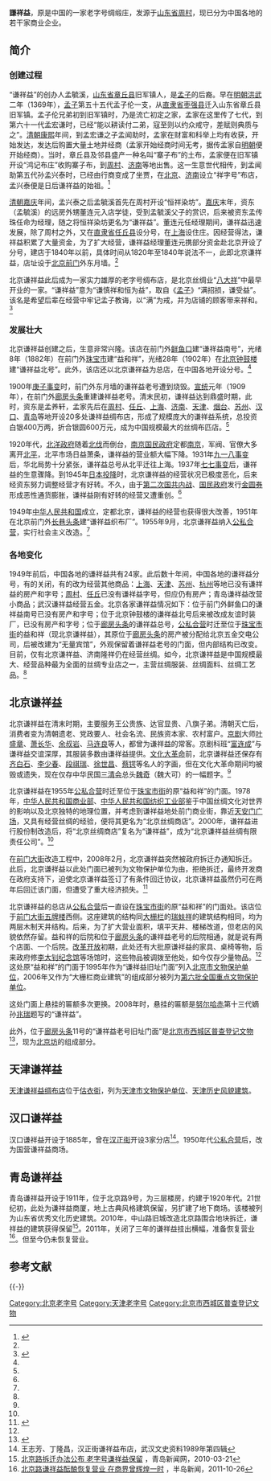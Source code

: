 {{文物保护单位
| 级别 = 全国
| 图片 = [[File:Qxy.JPG|250px]]<br><small>北京謙祥益</small>
| 名称 = 大栅栏商业建筑
| 子项 =谦祥益旧址门面
| 编号 = 6-883
| 分类 = 近现代重要史迹及代表性建筑
| 时代 = [[清|清]]至[[中華民國|民国]]
| 所在 = [[北京市|北京市]][[西城区|西城区]]
| 登录 = 2006年
| Cat = 北京全国重点文物保护单位
}}

'''謙祥益'''，原是中国的一家老字号绸缎庄，发源于[[山东省|山东省]][[周村|周村]]，现已分为中国各地的若干家商业企业。

==简介==
===创建过程===
“谦祥益”的创办人孟毓溪，[[山东省|山东省]][[章丘县|章丘县]]旧军镇人，是[[孟子|孟子]]的后裔。早在[[明朝|明朝]][[洪武|洪武]]二年（1369年），[[孟子|孟子]]第五十五代孟子伦一支，从[[直隶省|直隶省]][[枣强县|枣强县]]迁入山东省章丘县旧军镇。孟子伦兄弟初到旧军镇时，乃是流亡初定之家，孟家在这里传了七代，到第六十一代孟宏谦时，已经“能以耕读付二弟，寇至则以约众戒守，差赋则典质与之”。[[清朝|清朝]][[康熙|康熙]]年间，到孟宏谦之子孟闻助时，孟家在财富和科举上均有收获，开始发达，发达后购置大量土地并经商（孟家开始经商时间无考，据传孟家自[[明朝|明朝]]便开始经商）。当时，章丘县及邻县盛产一种名叫“寨子布”的土布，孟家便在旧军镇开设“鸿记布庄”收购寨子布，到[[周村|周村]]、[[济南|济南]]等地出售。这一生意世代相传，到孟闻助第五代孙孟兴泰时，已经由行商变成了坐贾，在[[北京|北京]]、[[济南|济南]]设立“祥字号”布店，孟兴泰便是日后谦祥益的始祖。<ref name=swpt>{{Cite web |url=http://www.qianxiangyi.com/article.php?id=19 |title=历史溯源，谦祥益电子商务平台，于2013-09-16查阅 |accessdate=2013-09-17 |archive-date=2015-05-09 |archive-url=https://web.archive.org/web/20150509182435/http://www.qianxiangyi.com/article.php?id=19 |dead-url=no }}</ref>

[[清朝|清朝]][[嘉庆|嘉庆]]年间，孟兴泰之后孟毓溪首先在周村开设“恒祥染坊”。[[嘉庆|嘉庆]]末年，资东（孟毓溪）的远房外甥董连元入店学徒，受到孟毓溪父子的赏识，后来被资东孟传珠任命为经理，随之将恒祥染坊更名为“谦祥益”。董连元任经理期间，谦祥益迅速发展，除了周村之外，又在[[直隶省|直隶省]][[任丘县|任丘县]]设分号，在[[上海|上海]]设住庄。因经营得法，谦祥益积累了大量资金，为了扩大经营，谦祥益经理董连元携部分资金赴北京开设了分号，建店于1840年以前，具体时间从1820年至1840年说法不一，此即北京谦祥益，店址设于[[北京|北京]][[正阳门|前门]]外东月墙。<ref name=swpt/>

北京谦祥益此后成为一家实力雄厚的老字号绸布店，是北京丝绸业“[[八大祥|八大祥]]”中最早开业的一家。“谦祥益”意为“谦慎祥和恒为益”，取自《[[孟子|孟子]]》“满招损，谦受益”。该名是希望后辈在经营中牢记孟子教诲，以“满”为戒，并为店铺的顾客带来祥和。<ref name=bjqxy>{{Cite web |url=http://www.qianxiangyi.com/article.php?id=5 |title=公司简介，谦祥益电子商务平台，于2013-09-16查阅 |accessdate=2013-09-17 |archive-date=2012-02-28 |archive-url=https://web.archive.org/web/20120228213839/http://www.qianxiangyi.com/article.php?id=5 |dead-url=no }}</ref>

===发展壮大===
北京谦祥益创建之后，生意非常兴隆。该店在前门外[[鲜鱼口|鲜鱼口]]建“谦祥益南号”，光绪8年（1882年）在前门外[[珠宝市街|珠宝市]]建“益和祥”，光绪28年（1902年）在[[北京钟鼓楼|北京钟鼓楼]]建“谦祥益北号”。此外，该店还以北京谦祥益为总店，在中国各地开设分号。<ref name=swpt/>

1900年[[庚子事变|庚子事变]]时，前门外东月墙的谦祥益老号遭到烧毁。[[宣统|宣统]]元年（1909年），在前门外[[廊房头条|廊房头条]]重建谦祥益老号。清末民初，谦祥益达到鼎盛时期，此时，资东是孟养轩，孟家先后在[[周村|周村]]、[[任丘|任丘]]、[[上海|上海]]、[[济南|济南]]、[[天津|天津]]、[[烟台|烟台]]、[[苏州|苏州]]、[[汉口|汉口]]、[[青岛|青岛]]等地开设20多处谦祥益绸布店，形成了规模庞大的谦祥益系统，总投资白银400万两，折合银圆600万元，成为中国规模最大的丝绸布匹店。<ref name=swpt/>

1920年代，[[北洋政府|北洋政府]]随着[[北伐|北伐]]而倒台，[[南京国民政府|南京国民政府]]定都[[南京|南京]]，军阀、官僚大多离开[[北平|北平]]，北平市场日益萧条，谦祥益的营业额大幅下降。1931年[[九一八事变|九一八事变]]后，华北局势十分紧张，谦祥益总号从北平迁往上海。1937年[[七七事变|七七事变]]后，谦祥益的生意骤降。到1945年[[日本投降|日本投降]]时，北京谦祥益的经营状况已极度恶化，后来经资东努力调整经营才有好转。不久，由于[[第二次国共内战|第二次国共内战]]、[[国民政府|国民政府]]发行[[金圆券|金圆券]]形成恶性通货膨胀，谦祥益刚有好转的经营又遭重创。<ref name=swpt/>

1949年[[中华人民共和国|中华人民共和国]]成立，定都北京，谦祥益的经营也获得很大改善，1951年在北京前门外[[长巷头条|长巷头条]]建“谦祥益织布厂”。1955年9月，北京谦祥益纳入[[公私合营|公私合营]]，实行社会主义改造。<ref name=swpt/>

===各地变化===
1949年前后，中国各地的谦祥益共有24家。此后数十年间，中国各地的谦祥益分号，有的关闭，有的改为经营其他商品：[[上海|上海]]、[[天津|天津]]、[[苏州|苏州]]、[[杭州|杭州]]等地已没有谦祥益的房产和字号；[[周村|周村]]、[[任丘|任丘]]已没有谦祥益字号，但应仍有房产；青岛谦祥益改营小商品；武汉谦祥益经营五金。北京各家谦祥益情况如下：位于前门外鲜鱼口的谦祥益南号已没有房产和字号；位于北京钟鼓楼的谦祥益北号后来被改成友谊时装厂，已没有房产和字号；位于[[廊房头条|廊房头条]]的谦祥益总号，[[公私合营|公私合营]]时迁至位于[[珠宝市街|珠宝市街]]的益和祥（现北京谦祥益），其原位于[[廊房头条|廊房头条]]的房产被分配给北京五金交电公司，后被改建为“无量宾馆”，外观保留着谦祥益老号的门面，但内部结构已改变。目前，仅有北京谦祥益、济南隆祥仍在经营丝绸。如今，北京谦祥益是中国规模最大、经营品种最为全面的丝绸专业店之一，主营丝绸服装、丝绸面料、丝绸工艺品。<ref name=swpt/>

==北京谦祥益==
北京谦祥益在清末时期，主要服务王公贵族、达官显贵、八旗子弟。清朝灭亡后，消费者变为清朝遗老、党政要人、社会名流、民族资本家、农村富户。[[京剧|京剧]]大师[[叶盛章|叶盛章]]、[[萧长华|萧长华]]、[[余叔岩|余叔岩]]、[[马连良|马连良]]等人，都曾为谦祥益的常客。京剧科班“[[富连成|富连成]]”与谦祥益交谊深厚，其服装多数由谦祥益提供。[[文化大革命|文化大革命]]前，北京谦祥益还保存有[[齐白石|齐白石]]、[[李少春|李少春]]、[[段祺瑞|段祺瑞]]、[[徐世昌|徐世昌]]、[[蔡锷|蔡锷]]等名人的字画，但在文化大革命期间均被毁或遗失，现在仅存中华民国[[三清会|三清会]]总头[[魏奇|魏奇]]（魏大可）的一幅题字。<ref name=swpt/>

北京谦祥益在1955年[[公私合营|公私合营]]时迁至位于[[珠宝市街|珠宝市街]]的原“益和祥”的门面。1978年，[[中华人民共和国商业部|中华人民共和国商业部]]、[[中华人民共和国纺织工业部|中华人民共和国纺织工业部]]鉴于中国丝绸文化对世界的影响以及北京独特的地理位置，并考虑到谦祥益地处前门商业街，靠近[[天安门广场|天安门广场]]，又具有经营丝绸的经验，便将其更名为“北京丝绸商店”。2000年，谦祥益进行股份制改造后，将“北京丝绸商店”复名为“谦祥益”，成为“北京谦祥益丝绸有限责任公司”。<ref name=swpt/>

在[[前门大街|前门大街]]改造工程中，2008年2月，北京谦祥益突然被政府拆迁办通知拆迁。此后，北京谦祥益以此处门面已被列为文物保护单位为由，拒绝拆迁，最终开发商在政府支持下，迫使北京谦祥益签订了有条件回迁协议，北京谦祥益虽然仍可在两年后回迁该门面，但遭受了重大经济损失。<ref>{{Cite web |url=http://www.china.com.cn/aboutchina/zhuanti/lbjjy/2008-11/07/content_16729130.htm |title=苦撑的老字号谦祥益，中国网，2008-11-07 |accessdate=2013-09-17 |archive-date=2012-05-14 |archive-url=https://web.archive.org/web/20120514220938/http://www.china.com.cn/aboutchina/zhuanti/lbjjy/2008-11/07/content_16729130.htm |dead-url=no }}</ref>

北京谦祥益的总店从[[公私合营|公私合营]]后一直设在[[珠宝市街|珠宝市街]]的原“益和祥”的门面处。该店位于[[前门大街|前门大街]][[五牌楼|五牌楼]]西侧。这座建筑的结构同[[大栅栏|大栅栏]]的[[瑞蚨祥|瑞蚨祥]]的建筑结构相同，均为两层木制天井结构。后来，为了扩大营业面积，填平天井、楼梯改道，但老店的风貌依然存留。益和祥的后院和位于[[廊房头条|廊房头条]]的谦祥益老号的后院相通，就是说有两个店面、一个后院。[[改革开放|改革开放]]初期，此处还有大批原谦祥益的家具、桌椅等物，后来政府修[[北京李大钊故居|李大钊纪念馆]]等场馆时，这些物品被调拨至他处，如今仅存少量物品。<ref name=swpt/>这处原“益和祥”的门面于1995年作为“谦祥益旧址门面”列入[[北京市文物保护单位|北京市文物保护单位]]，2006年又作为“大栅栏商业建筑”的组成部分被列为[[第六批全国重点文物保护单位|第六批全国重点文物保护单位]]。

这处门面上悬挂的匾额多次更换。2008年时，悬挂的匾额是[[努尔哈赤|努尔哈赤]]第十三代嫡孙[[兆瑞|兆瑞]]题写的“谦祥益”。

此外，位于[[廊房头条|廊房头条]]11号的“谦祥益老号旧址门面”是[[北京市西城区普查登记文物|北京市西城区普查登记文物]]<ref>{{Cite web |url=http://wenhua.bjxch.gov.cn/XCWHxxxq.ycs?GUID=596921 |title=西城区普查登记项目，西城文化网，2014-06-10 |access-date=2014-10-01 |archive-url=https://web.archive.org/web/20141006104559/http://wenhua.bjxch.gov.cn/XCWHxxxq.ycs?GUID=596921 |archive-date=2014-10-06 |dead-url=yes }}</ref>，现为[[北京坊|北京坊]]的组成部分。

==天津谦祥益==
{{main|天津谦祥益绸布店}}
[[天津谦祥益绸布店|天津谦祥益绸布店]]位于[[估衣街|估衣街]]，列为[[天津市文物保护单位|天津市文物保护单位]]、[[天津历史风貌建筑|天津历史风貌建筑]]。

==汉口谦祥益==
汉口谦祥益开设于1885年，曾在[[汉正街|汉正街]]开设3家分店<ref>王志芳、丁隆昌，汉正街谦祥益布店，武汉文史资料1989年第四辑</ref>。1950年代[[公私合营|公私合营]]后，改为国营谦祥益商场。

== 青岛谦祥益 ==
青岛谦祥益开设于1911年，位于北京路9号，为三层楼房，约建于1920年代。21世纪初，此处为谦祥益商厦，地上古典风格建筑保留，另扩建了地下商场。该楼被列为山东省优秀文化历史建筑。2010年，中山路旧城改造北京路围合地块拆迁，谦祥益的建筑获得保留<ref>[http://www.qingdaonews.com/gb/content/2010-03/21/content_8325194.htm 北京路拆迁办法公布 老字号谦祥益保留] {{Wayback|url=http://www.qingdaonews.com/gb/content/2010-03/21/content_8325194.htm |date=20160304065153 }}，青岛新闻网，2010-03-21</ref>。2011年，关闭了三年的谦祥益挂出横幅，准备恢复营业<ref>[http://news.bandao.cn/news_html/201110/20111026/news_20111026_1675412.shtml 北京路谦祥益酝酿恢复营业 在商界曾辉煌一时] {{Wayback|url=http://news.bandao.cn/news_html/201110/20111026/news_20111026_1675412.shtml |date=20150511075512 }}，半岛新闻，2011-10-26</ref>。但至今仍未恢复营业。

== 参考文献 ==
{{Reflist|32em}}

{{-}}
{{北京全国重点文物保护单位}}
{{老北京城}}
{{老天津卫}}

[[Category:北京老字号|Category:北京老字号]]
[[Category:天津老字号|Category:天津老字号]]
[[Category:北京市西城区普查登记文物|Category:北京市西城区普查登记文物]]